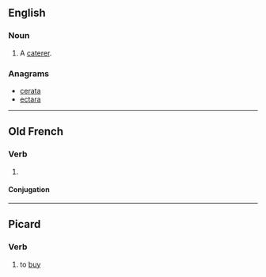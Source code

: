 ==English==

===Noun===
{{en-noun}}

# {{obsolete}} A [[caterer]].

===Anagrams===
* [[cerata#English|cerata]]
* [[ectara#English|ectara]]

----

==Old French==

===Verb===
{{head|fro|verb}}

# {{Picardy|lang=fro}} {{alternative form of|achater|lang=fro}}

====Conjugation====
{{fro-conj-er|acat}}

----

==Picard==

===Verb===
{{head|pcd|verb|g=m}}

# to [[buy]]